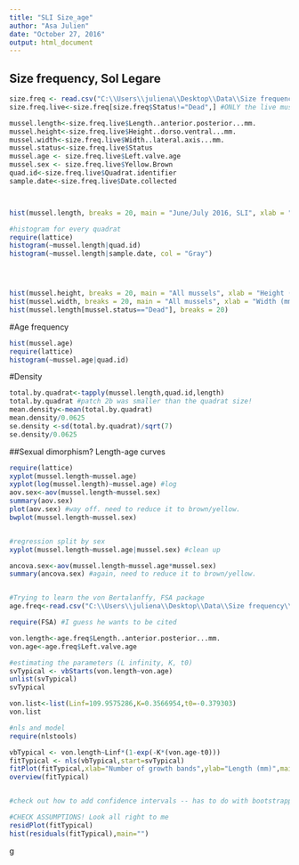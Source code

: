 ```yaml
---
title: "SLI Size_age"
author: "Asa Julien"
date: "October 27, 2016"
output: html_document
---
```


## Size frequency, Sol Legare

```r

size.freq <- read.csv("C:\\Users\\juliena\\Desktop\\Data\\Size frequency\\CSV files\\prelim_sizefreq_legare.csv")
size.freq.live<-size.freq[size.freq$Status!="Dead",] #ONLY the live mussels -- too many dead ones are broken and disregarded to count the few that I measure.

mussel.length<-size.freq.live$Length..anterior.posterior...mm.
mussel.height<-size.freq.live$Height..dorso.ventral...mm.
mussel.width<-size.freq.live$Width..lateral.axis...mm.
mussel.status<-size.freq.live$Status
mussel.age <- size.freq.live$Left.valve.age
mussel.sex <- size.freq.live$Yellow.Brown
quad.id<-size.freq.live$Quadrat.identifier
sample.date<-size.freq.live$Date.collected



hist(mussel.length, breaks = 20, main = "June/July 2016, SLI", xlab = "Length (mm)", ylab = "Frequency", xlim = c(0,140), ylim = c(0,35), col = "gray")

#histogram for every quadrat
require(lattice)
histogram(~mussel.length|quad.id)
histogram(~mussel.length|sample.date, col = "Gray")




hist(mussel.height, breaks = 20, main = "All mussels", xlab = "Height (mm)", ylab = "Frequency", xlim = c(0,45), ylim = c(0,50))
hist(mussel.width, breaks = 20, main = "All mussels", xlab = "Width (mm)", ylab = "Frequency", xlim = c(0,60), ylim = c(0,35))
hist(mussel.length[mussel.status=="Dead"], breaks = 20)

```


#Age frequency
```r
hist(mussel.age)
require(lattice)
histogram(~mussel.age|quad.id)
```


#Density
```r
total.by.quadrat<-tapply(mussel.length,quad.id,length)
total.by.quadrat #patch 2b was smaller than the quadrat size!
mean.density<-mean(total.by.quadrat)
mean.density/0.0625
se.density <-sd(total.by.quadrat)/sqrt(7)
se.density/0.0625

```

##Sexual dimorphism? Length-age curves
```r
require(lattice)
xyplot(mussel.length~mussel.age)
xyplot(log(mussel.length)~mussel.age) #log
aov.sex<-aov(mussel.length~mussel.sex)
summary(aov.sex)
plot(aov.sex) #way off. need to reduce it to brown/yellow.
bwplot(mussel.length~mussel.sex)


#regression split by sex
xyplot(mussel.length~mussel.age|mussel.sex) #clean up

ancova.sex<-aov(mussel.length~mussel.age*mussel.sex)
summary(ancova.sex) #again, need to reduce it to brown/yellow.


#Trying to learn the von Bertalanffy, FSA package
age.freq<-read.csv("C:\\Users\\juliena\\Desktop\\Data\\Size frequency\\CSV files\\prelim_agefreq_legare.csv") #This file will need to be constantly updated!

require(FSA) #I guess he wants to be cited

von.length<-age.freq$Length..anterior.posterior...mm.
von.age<-age.freq$Left.valve.age

#estimating the parameters (L infinity, K, t0)
svTypical <- vbStarts(von.length~von.age)
unlist(svTypical) 
svTypical

von.list<-list(Linf=109.9575286,K=0.3566954,t0=-0.379303)
von.list

#nls and model
require(nlstools)

vbTypical <- von.length~Linf*(1-exp(-K*(von.age-t0)))
fitTypical <- nls(vbTypical,start=svTypical)
fitPlot(fitTypical,xlab="Number of growth bands",ylab="Length (mm)",main="")
overview(fitTypical)


#check out how to add confidence intervals -- has to do with bootstrapping

#CHECK ASSUMPTIONS! Look all right to me
residPlot(fitTypical)
hist(residuals(fitTypical),main="")


```
g